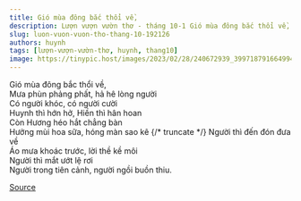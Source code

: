 ```yaml
---
title: Gió mùa đông bắc thổi về, 
description: Lượn vượn vườn thơ - tháng 10-1 Gió mùa đông bắc thổi về, Mưa phùn phảng phất, hả hê lòng người
slug: luon-vuon-vuon-tho-thang-10-192126
authors: huynh
tags: [lượn-vượn-vườn-thơ, huynh, thang10]
image: https://tinypic.host/images/2023/02/28/240672939_399718791664994_5172832760000399227_n.th.jpg
---
```


Gió mùa đông bắc thổi về, \
Mưa phùn phảng phất, hả hê lòng người\
Có người khóc, có người cười\
Huynh thì hớn hở, Hiền thì hân hoan\
Còn Hương héo hắt chẳng bàn\
Hưởng mùi hoa sữa, hóng màn sao kê
{/* truncate */}
Người thì đến đón đưa về\
Áo mưa khoác trước, lời thề kề môi\
Người thì mắt ướt lệ rơi\
Người trong tiên cảnh, người ngồi buồn thiu.

[Source](https://www.facebook.com/ape.poem/posts/pfbid0EDDC3e5cVs8MekZCnYKGGdDrGAVFvFoowokNsTt2uVZfUSfku9rpwMSpBV4EMtdEl)
